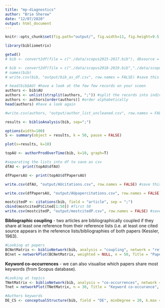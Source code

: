 ```yaml
---
title: "mp-diagnostics"
author: "Brie Sherow"
date: "12/07/2020"
output: html_document
---
```


```r
knitr::opts_chunk$set(fig.path="output/", fig.width=11, fig.height=9.5, fig.align="center")
```

```r
library(bibliometrix)
```

```r
getwd()
# bib <- convert2df(file = c("./data/scopus2015-2017.bib"), dbsource = "scopus", format = "bibtex") # Testing using one bib file

# bib <- convert2df(file = c("./data/scopus2018-2019.bib","./data/scopus2015-2017.bib", "./data/scopus2011-2014.bib","./data/scopus2006-2010.bib", "./data/scopus1999-2005.bib","./data/scopus1970-1998.bib"), dbsource = "scopus", format = "bibtex") # Convert to a bibliometric data frame
# names(bib)
# write.csv(bib, "output/bib_as_df.csv", row.names = FALSE) #save this data frame as a csv file
```

```r
# head(bib$AU) #have a look at the few few records on your sceen
authors <- bib$AU
authors <- unlist(strsplit(authors, ";")) #split the records into individual authors
authors <- authors[order(authors)] #order alphabetically
head(authors) #have a look again

#write.csv(authors, "output/author_list_uncleaned.csv", row.names = FALSE) #if you want to save this data frame as a csv file
```

```r
results <- biblioAnalysis(bib, sep=";")

options(width=100)
S <- summary(object = results, k = 50, pause = FALSE)
```

```r

plot(x=results, k=10)


```

```r
topAU <- authorProdOverTime(bib, k=10, graph=T)

#separating the lists into df to save as csv
dfAU <- print(topAU$dfAU)

dfPapersAU <- print(topAU$dfPapersAU)

write.csv(dfAU, "output/AUcitations.csv", row.names = FALSE) #save this data frame as a csv file

write.csv(dfPapersAU, "output/AUpapercitations.csv", row.names = FALSE) #save this data frame as a csv file
```

```r
mostcitedP <- citations(bib, field = "article", sep = ";")
cbind(mostcitedP$Cited[1:50]) #first 50
write.csv(mostcitedP, "output/mostcitedP.csv", row.names = FALSE) #save this data frame as a csv file
```

**Bibliographic coupling** - two articles are bibliographically coupled if they share at least one reference from their reference lists (i.e. at least one cited source appears in the reference lists/bibliographies of both papers (Kessler, 1963).  

```r
#Looking at papers
BCNetMatrix <- biblioNetwork(bib, analysis = "coupling", network = "references", sep = ";")
BCnet = networkPlot(BCNetMatrix, weighted = NULL, n = 50, Title = "Papers' bibliographic coupling", type = "fruchterman", size = 5, remove.multiple = TRUE, labelsize = 0.5)
```

**Keyword co-occurrences** - we can also visualise which papers share most keywords (from Scopus database).    

```r
#Looking at topics
TNetMatrix <- biblioNetwork(bib, analysis = "co-occurrences", network = "keywords", sep = ";")
Tnet = networkPlot(TNetMatrix, n = 30, Title = "Keyword co-occurance", type = "fruchterman", size = T, remove.multiple = FALSE, labelsize = 0.7, edgesize = 5)
```

```r
#Authors keywords
DE_CS <- conceptualStructure(bib, field = "DE", minDegree = 20, k.max = 2, stemming = FALSE, labelsize = 10)

```
